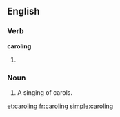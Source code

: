 ==English==

===Verb===
'''caroling'''
# {{US}} {{present participle of|carol}}

===Noun===
{{en-noun}}

# A singing of carols.

[[et:caroling]]
[[fr:caroling]]
[[simple:caroling]]